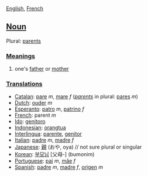 [[English]], [[French]]

==[[Noun]]==

Plural: [[parents]]

===[[Meaning]]s===

#one's [[father]] or [[mother]]

===[[Translation]]s===
*[[Catalan]]: [[pare]] ''m'', [[mare]] ''f'' (''[[parents]]'' in plural: [[pares]] ''m'')
*[[Dutch]]: [[ouder]] ''m''
*[[Esperanto]]: [[patro]] ''m'', [[patrino]] ''f''
*[[French]]: parent ''m''
*[[Ido]]: [[genitoro]]
*[[Indonesian]]: [[orangtua]]
*[[Interlingua]]: [[parente]], [[genitor]]
*[[Italian]]: [[padre]] ''m'', [[madre]] ''f''
*[[Japanese]]: [[親]] (おや, oya)  // not sure plural or singular
*[[Korean]]: [[부모님]] [父母-] (bumonim)
*[[Portuguese]]: [[pai]] ''m'', [[mãe]] ''f''
*[[Spanish]]: [[padre]] ''m'', [[madre]] ''f'', [[origen]] ''m''
